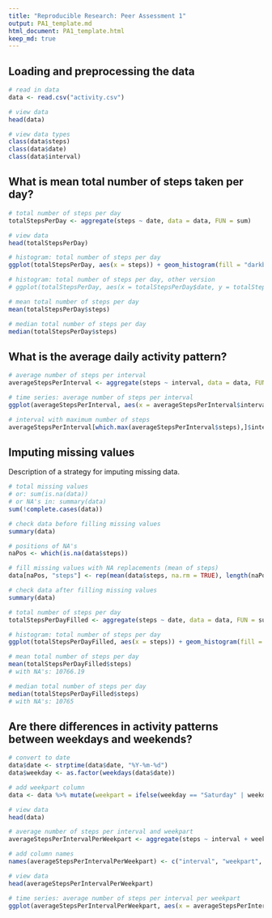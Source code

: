 ```yaml
---
title: "Reproducible Research: Peer Assessment 1"
output: PA1_template.md
html_document: PA1_template.html
keep_md: true
---
```


## Loading and preprocessing the data

```r
# read in data
data <- read.csv("activity.csv")

# view data
head(data)

# view data types
class(data$steps)
class(data$date)
class(data$interval)
```

## What is mean total number of steps taken per day?

```r
# total number of steps per day
totalStepsPerDay <- aggregate(steps ~ date, data = data, FUN = sum)

# view data
head(totalStepsPerDay)

# histogram: total number of steps per day
ggplot(totalStepsPerDay, aes(x = steps)) + geom_histogram(fill = "darkblue", binwidth = 1000)

# histogram: total number of steps per day, other version
# ggplot(totalStepsPerDay, aes(x = totalStepsPerDay$date, y = totalStepsPerDay$steps)) + geom_histogram(stat = "identity", fill = "darkblue") + theme(axis.text.x = element_text(angle = 90, vjust = 0.5)) + stat_smooth(aes(group = 1), method = "loess", color = "yellow2", size = 1) + xlab("day") + ylab("total number of steps")
```

```r
# mean total number of steps per day
mean(totalStepsPerDay$steps)
```

```r
# median total number of steps per day
median(totalStepsPerDay$steps)
```

## What is the average daily activity pattern?

```r
# average number of steps per interval
averageStepsPerInterval <- aggregate(steps ~ interval, data = data, FUN = mean)

# time series: average number of steps per interval
ggplot(averageStepsPerInterval, aes(x = averageStepsPerInterval$interval, y = averageStepsPerInterval$steps)) + geom_line(stat = "identity", col = "darkblue", size = 1) + theme(axis.text.x = element_text(angle = 90, vjust = 0.5)) + stat_smooth(aes(group = 1), method = "loess", color = "yellow2", size = 1) + xlab("interval") + ylab("mean number of steps")

# interval with maximum number of steps
averageStepsPerInterval[which.max(averageStepsPerInterval$steps),]$interval
```

## Imputing missing values

Description of a strategy for imputing missing data. 

```r
# total missing values
# or: sum(is.na(data))
# or NA's in: summary(data)
sum(!complete.cases(data))
```

```r
# check data before filling missing values
summary(data)

# positions of NA's
naPos <- which(is.na(data$steps))

# fill missing values with NA replacements (mean of steps)
data[naPos, "steps"] <- rep(mean(data$steps, na.rm = TRUE), length(naPos))
```

```r
# check data after filling missing values
summary(data)

# total number of steps per day
totalStepsPerDayFilled <- aggregate(steps ~ date, data = data, FUN = sum)

# histogram: total number of steps per day
ggplot(totalStepsPerDayFilled, aes(x = steps)) + geom_histogram(fill = "darkblue", binwidth = 1000)

# mean total number of steps per day
mean(totalStepsPerDayFilled$steps)
# with NA's: 10766.19
```

```r
# median total number of steps per day
median(totalStepsPerDayFilled$steps)
# with NA's: 10765
```

## Are there differences in activity patterns between weekdays and weekends?

```r
# convert to date
data$date <- strptime(data$date, "%Y-%m-%d")
data$weekday <- as.factor(weekdays(data$date))

# add weekpart column
data <- data %>% mutate(weekpart = ifelse(weekday == "Saturday" | weekday == "Sunday", "weekend", "weekday"))

# view data
head(data)

# average number of steps per interval and weekpart
averageStepsPerIntervalPerWeekpart <- aggregate(steps ~ interval + weekpart, data = data, mean)

# add column names
names(averageStepsPerIntervalPerWeekpart) <- c("interval", "weekpart", "steps")

# view data
head(averageStepsPerIntervalPerWeekpart)

# time series: average number of steps per interval per weekpart
ggplot(averageStepsPerIntervalPerWeekpart, aes(x = averageStepsPerIntervalPerWeekpart$interval, y = averageStepsPerIntervalPerWeekpart$steps)) + geom_line(stat = "identity", col = "darkblue", size = 1) + facet_grid(weekpart~.) + theme(axis.text.x = element_text(angle = 90, vjust = 0.5)) + stat_smooth(aes(group = 1), method = "loess", color = "yellow2", size = 1) + xlab("interval") + ylab("mean number of steps")
```


